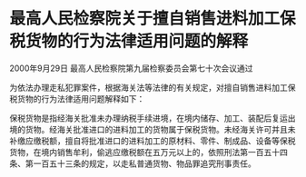 # 最高人民检察院关于擅自销售进料加工保税货物的行为法律适用问题的解释

2000年9月29日 最高人民检察院第九届检察委员会第七十次会议通过

  

为依法办理走私犯罪案件，根据海关法等法律的有关规定，对擅自销售进料加工保税货物的行为法律适用问题解释如下：

保税货物是指经海关批准未办理纳税手续进境，在境内储存、加工、装配后复运出境的货物。经海关批准进口的进料加工的货物属于保税货物。未经海关许可并且未补缴应缴税额，擅自将批准进口的进料加工的原材料、零件、制成品、设备等保税货物，在境内销售牟利，偷逃应缴税额在五万元以上的，依照刑法第一百五十四条、第一百五十三条的规定，以走私普通货物、物品罪追究刑事责任。